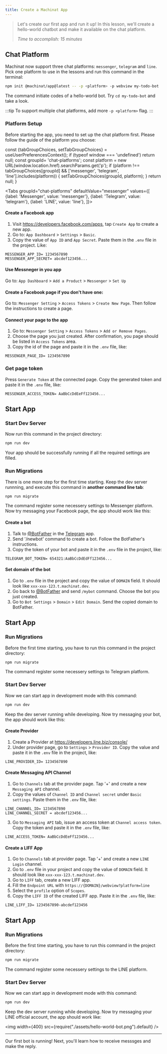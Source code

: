 ```yaml
---
title: Create a Machinat App
---
```


> Let's create our first app and run it up! In this lesson, we'll create a
> hello-world chatbot and make it available on the chat platform.
>
> _Time to accomplish: 15 minutes_

## Chat Platform

Machinat now support three chat platforms: `messenger`, `telegram` and `line`.
Pick one platform to use in the lessons and run this command in the terminal:

```bash
npm init @machinat/app@latest -- -p <platform> -p webview my-todo-bot
```

The command initiate codes of a hello-world bot. Try `cd my-todo-bot` and take
a look.

:::tip
To support multiple chat platforms, add more `-p <platform>` flag.
:::

### Platform Setup

Before starting the app, you need to set up the chat platform first. Please
follow the guide of the platform you choose:


  const {tabGroupChoices, setTabGroupChoices} = useUserPreferencesContext();
  if (typeof window === 'undefined') return null;
  const groupId= 'chat-platforms';
  const platform = new URL(window.location.href).searchParams.get('p');
  if (platform !== tabGroupChoices[groupId] &&
      ['messenger', 'telegram', 'line'].includes(platform)) {
    setTabGroupChoices(groupId, platform);
  }
  return null;
}
<HackTabsChoices />

<Tabs
  groupId="chat-platforms"
  defaultValue="messenger"
  values={[
    {label: 'Messenger', value: 'messenger'},
    {label: 'Telegram', value: 'telegram'},
    {label: 'LINE', value: 'line'},
  ]}>
  <TabItem value="messenger">


#### Create a Facebook app
  1. Visit https://developers.facebook.com/apps, tap `Create App` to create a new app.
  2. Go to: `App Dashboard` > `Settings` > `Basic`.
  3. Copy the value of `App ID` and `App Secret`. Paste them in the `.env`
     file in the project. Like:

```
MESSENGER_APP_ID= 1234567890
MESSENGER_APP_SECRET= abcdef123456...
```

#### Use Messneger in you app
  Go to: `App Dashboard` > `Add a Product` > `Messenger` > `Set Up`

#### Create a Facebook page if you don't have one:
  Go to: `Messenger Setting` > `Access Tokens` > `Create New Page`.
  Then follow the instructions to create a page.

#### Connect your page to the app
  1. Go to: `Messenger Setting` > `Access Tokens` > `Add or Remove Pages`.
  2. Choose the page you just created. After confirmation, you page should be
     listed in `Access Tokens` area.
  3. Copy the id of the page and paste it in the `.env` file, like:

```
MESSENGER_PAGE_ID= 1234567890
```

### Get page token
  Press `Generate Token` at the connected page. Copy the generated token and
  paste it in the `.env` file, like:

```
MESSENGER_ACCESS_TOKEN= AaBbCcDdEeFf123456...
```

## Start App

### Start Dev Server

Now run this command in the project directory:

```bash
npm run dev
````

Your app should be successfully running if all the required settings are filled.

### Run Migrations

There is one more step for the first time starting. Keep the dev server
runnning, and execute this command in **another command line tab**:

```bash
npm run migrate
```

The command register some necessery settings to Messenger platform. Now try
messaging your Facebook page, the app should work like this:


  </TabItem>
  <TabItem value="telegram">


#### Create a bot

1. Talk to [@BotFather](https://t.me/botfather) in the [Telegram](https://telegram.org/) app.
2. Send '/newbot' command to create a bot. Follow the BotFather's instructions.
3. Copy the token of your bot and paste it in the `.env` file in the project, like:

```
TELEGRAM_BOT_TOKEN= 654321:AaBbCcDdEdFf123456...
```

#### Set domain of the bot

1. Go to `.env` file in the project and copy the value of `DOMAIN` field. It
   should look like `xxx-xxx-123.t.machinat.dev`.
2. Go back to [@BotFather](https://t.me/botfather) and send `/mybot` command. Choose the bot you just created.
3. Go to `Bot Settings` > `Domain` > `Edit Domain`. Send the copied domain to BotFather.

## Start App

### Run Migrations

Before the first time starting, you have to run this command in the project directory:

```bash
npm run migrate
```

The command register some necessery settings to Telegram platform.

### Start Dev Server

Now we can start app in development mode with this command:

```bash
npm run dev
````

Keep the dev server running while developing. Now try messaging your bot, the
app should work like this:

  </TabItem>
  <TabItem value="line">


#### Create Provider

1. Create a Provider at https://developers.line.biz/console/
2. Under provider page, go to `Settings` > `Provider ID`. Copy the value and
   paste it in the `.env` file in the project, like:

```
LINE_PROVIDER_ID= 1234567890
```

#### Create Messaging API Channel

1. Go to `Channels` tab at the provider page. Tap '+' and create a new
   `Messaging API` channel.
2. Copy the values of `Channel ID` and `Channel secret` under `Basic settings`.
   Paste them in the `.env` file, like:

```
LINE_CHANNEL_ID= 1234567890
LINE_CHANNEL_SECRET = abcdef123456...
```

3. Go to `Messaging API` tab, issue an access token at `Channel access token`.
   Copy the token and paste it in the `.env` file, like:

```
LINE_ACCESS_TOKEN= AaBbCcDdEeFf123456...
```

#### Create a LIFF App

1. Go to `Channels` tab at provider page. Tap '+' and create a new
   `LINE Login` channel.
2. Go to `.env` file in your project and copy the value of `DOMAIN` field. It
   should look like `xxx-xxx-123.t.machinat.dev`.
3. Go to `LIFF` tab, create a new LIFF app.
4. Fill the `Endpoint URL` with `https://{DOMAIN}/webview?platform=line`
5. Select the `profile` option of `Scopes`.
6. Copy the `LIFF ID` of the created LIFF app. Paste it in the `.env` file, like:

```
LINE_LIFF_ID= 1234567890-abcdef123456
```

## Start App

### Run Migrations

Before the first time starting, you have to run this command in the project directory:

```bash
npm run migrate
```

The command register some necessery settings to the LINE platform.

### Start Dev Server

Now we can start app in development mode with this command:

```bash
npm run dev
````

Keep the dev server running while developing. Now try messaging your LINE
official account, the app should work like:

  </TabItem>
</Tabs>

<img width={400} src={require("./assets/hello-world-bot.png").default} />

---

Our first bot is running! Next, you'll learn how to receive messsges and
make the reply.

